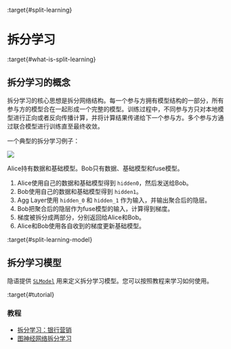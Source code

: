 :target{#split-learning}

# 拆分学习

:target{#what-is-split-learning}

## 拆分学习的概念

拆分学习的核心思想是拆分网络结构。每一个参与方拥有模型结构的一部分，所有参与方的模型合在一起形成一个完整的模型。训练过程中，不同参与方只对本地模型进行正向或者反向传播计算，并将计算结果传递给下一个参与方。多个参与方通过联合模型进行训练直至最终收敛。

一个典型的拆分学习例子：

![](../../../_assets/split_learning_tutorial.png)

Alice持有数据和基础模型。Bob只有数据、基础模型和fuse模型。

1. Alice使用自己的数据和基础模型得到 <code>hidden0</code>，然后发送给Bob。
2. Bob使用自己的数据和基础模型得到 <code>hidden1</code>。
3. Agg Layer使用 <code>hidden\_0</code> 和 <code>hidden\_1</code> 作为输入，并输出聚合后的隐层。
4. Bob把聚合后的隐层作为fuse模型的输入，计算得到梯度。
5. 梯度被拆分成两部分，分别返回给Alice和Bob。
6. Alice和Bob使用各自收到的梯度更新基础模型。

:target{#split-learning-model}

## 拆分学习模型

隐语提供 [<code>SLModel</code>](../../../source/secretflow.ml.ml.nn.mdx#secretflow.ml.nn.SLModel "secretflow.ml.nn.SLModel")  用来定义拆分学习模型。您可以按照教程来学习如何使用。

:target{#tutorial}

### 教程

- [拆分学习：银行营销](../../../tutorial/Split_Learning_for_bank_marketing.mdx)
- [图神经网络拆分学习](../../../tutorial/split_learning_gnn.mdx)
